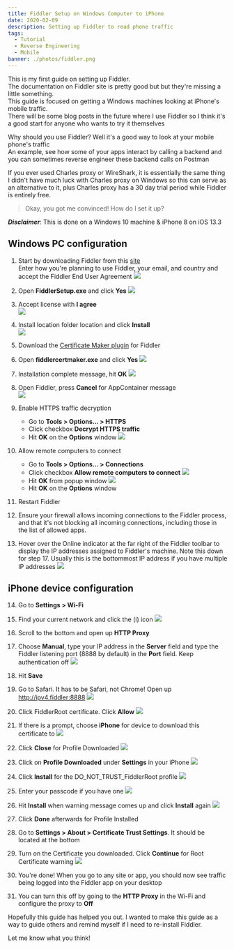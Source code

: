 ```yaml
---
title: Fiddler Setup on Windows Computer to iPhone
date: 2020-02-09
description: Setting up Fiddler to read phone traffic
tags:
  - Tutorial
  - Reverse Engineering
  - Mobile
banner: ./photos/fiddler.png
---
```


This is my first guide on setting up Fiddler.  
The documentation on Fiddler site is pretty good but but they're missing a little something.  
This guide is focused on getting a Windows machines looking at iPhone's mobile traffic.  
There will be some blog posts in the future where I use Fiddler so I think it's a good start for anyone who wants to try it themselves  

Why should you use Fiddler? Well it's a good way to look at your mobile phone's traffic  
An example, see how some of your apps interact by calling a backend and you can sometimes reverse engineer these backend calls on Postman  

If you ever used Charles proxy or WireShark, it is essentially the same thing  
I didn't have much luck with Charles proxy on Windows so this can serve as an alternative to it,
plus Charles proxy has a 30 day trial period while Fiddler is entirely free.

> Okay, you got me convinced! How do I set it up?

**_Disclaimer_**: This is done on a Windows 10 machine & iPhone 8 on iOS 13.3

## **Windows PC configuration**

1. Start by downloading Fiddler from this [site](https://www.telerik.com/download/fiddler)  
   Enter how you're planning to use Fiddler, your email, and country and accept the Fiddler End User Agreement
   ![](./photos/download.png)

2. Open **FiddlerSetup.exe** and click **Yes**
   ![](./photos/fiddler_uac.png)

3. Accept license with **I agree**  
   ![](./photos/license_agreement.png)

4. Install location folder location and click **Install**  
   ![](./photos/installation_folder.png)

5. Download the [Certificate Maker plugin](https://telerik-fiddler.s3.amazonaws.com/fiddler/addons/fiddlercertmaker.exe) for Fiddler

6. Open **fiddlercertmaker.exe** and click **Yes**
   ![](./photos/cert_maker_uac.png)

7. Installation complete message, hit **OK**
   ![](./photos/cert_maker_setup_complete.png)

8. Open Fiddler, press **Cancel** for AppContainer message  
   ![](./photos/appcontainer.png)

9. Enable HTTPS traffic decryption

   - Go to **Tools > Options... > HTTPS**
   - Click checkbox **Decrypt HTTPS traffic**
   - Hit **OK** on the **Options** window
     ![](./photos/decrypt_https.png)

10. Allow remote computers to connect

    - Go to **Tools > Options... > Connections**
    - Click checkbox **Allow remote computers to connect**
      ![](./photos/allow_remote.png)
    - Hit **OK** from popup window
      ![](./photos/enabling_remote_access.png)
    - Hit **OK** on the **Options** window

11. Restart Fiddler

12. Ensure your firewall allows incoming connections to the Fiddler process, and that it's not blocking all incoming connections, including those in the list of allowed apps.

13. Hover over the Online indicator at the far right of the Fiddler toolbar to display the IP addresses assigned to Fiddler's machine. Note this down for step 17. Usually this is the bottommost IP address if you have multiple IP addresses
    ![](./photos/online_ip.png)

## **iPhone device configuration**

14. Go to **Settings > Wi-Fi**

15. Find your current network and click the (i) icon
    ![](./photos/wifi_info.png)

16. Scroll to the bottom and open up **HTTP Proxy**

17. Choose **Manual**, type your IP address in the **Server** field and type the Fiddler listening port (8888 by default) in the **Port** field. Keep authentication off
    ![](./photos/sample_proxy.png)

18. Hit **Save**

19. Go to Safari. It has to be Safari, not Chrome! Open up http://ipv4.fiddler:8888
    ![](./photos/ipv4fiddler.png)

20. Click FiddlerRoot certificate. Click **Allow**
    ![](./photos/fiddler_root.png)

21. If there is a prompt, choose **iPhone** for device to download this certificate to
    ![](./photos/install_device.png)

22. Click **Close** for Profile Downloaded
    ![](./photos/profile_downloaded.png)

23. Click on **Profile Downloaded** under **Settings** in your iPhone
    ![](./photos/settings.png)

24. Click **Install** for the DO_NOT_TRUST_FiddlerRoot profile
    ![](./photos/install_profile.png)

25. Enter your passcode if you have one
    ![](./photos/passcode.png)

26. Hit **Install** when warning message comes up and click **Install** again
    ![](./photos/install_warning.png)

27. Click **Done** afterwards for Profile Installed

28. Go to **Settings > About > Certificate Trust Settings**. It should be located at the bottom

29. Turn on the Certificate you downloaded. Click **Continue** for Root Certificate warning
    ![](./photos/root_certificate.png)

30. You're done! When you go to any site or app, you should now see traffic being logged into the Fiddler app on your desktop

31. You can turn this off by going to the **HTTP Proxy** in the Wi-Fi and configure the proxy to **Off**

Hopefully this guide has helped you out. I wanted to make this guide as a way to guide others and remind myself if I need to re-install Fiddler.  

Let me know what you think!
